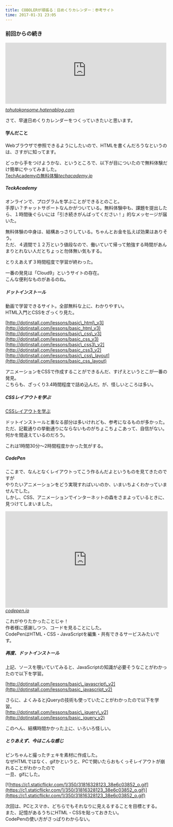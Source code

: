 ```yaml
---
title: COBOLERが頑張る：日めくりカレンダー：参考サイト
time: 2017-01-31 23:05
---
```


### 前回からの続き

<iframe src="http://tohutokonsome.hatenablog.com/embed/2017/01/30/165110" title="COBOLERが頑張る：日めくりカレンダー：キックオフ - 豆腐とコンソメ" class="embed-card embed-blogcard" scrolling="no" frameborder="0" style="display: block; width: 100%; height: 190px; max-width: 500px; margin: 10px 0px;"></iframe><cite class="hatena-citation"><a href="http://tohutokonsome.hatenablog.com/entry/2017/01/30/165110">tohutokonsome.hatenablog.com</a></cite>

さて、早速日めくりカレンダーをつくっていきたいと思います。

#### 学んだこと

Webブラウザで参照できるようにしたいので、HTMLを書くんだろうなというのは、さすがに知ってます。

どっから手をつけようかな、というところで、以下が目についたので無料体験だけ簡単にやってみました。  
[TechAcademyの無料体験](https://techacademy.jp/lp-htmlcss-trial-s)<cite class="hatena-citation"><a href="https://techacademy.jp/lp-htmlcss-trial-s">techacademy.jp</a></cite>

##### TeckAcademy

オンラインで、プログラムを学ぶことができるとのこと。  
手厚い？チャットサポートなんかがついている。無料体験中も、課題を提出したら、１時間後ぐらいには「引き続きがんばってください！」的なメッセージが届いた。

無料体験の中身は、結構あっさりしている。ちゃんとお金を払えば効果はありそう。  
ただ、４週間で１２万という値段なので、働いていて帰って勉強する時間があんまりとれない人だとちょっと勿体無い気もする。

とりえあえず３時間程度で学習が終わった。

一番の発見は「Cloud9」というサイトの存在。  
こんな便利なものがあるのね。

##### ドットインストール

動画で学習できるサイト。全部無料な上に、わかりやすい。  
HTML入門とCSSをざっくり見た。

[http://dotinstall.com/lessons/basic\_html\_v3](http://dotinstall.com/lessons/basic_html_v3)  
[http://dotinstall.com/lessons/basic\_css\_v3](http://dotinstall.com/lessons/basic_css_v3)  
[http://dotinstall.com/lessons/basic\_css3\_v2](http://dotinstall.com/lessons/basic_css3_v2)  
[http://dotinstall.com/lessons/basic\_css\_layout](http://dotinstall.com/lessons/basic_css_layout)

  

アニメーションをCSSで作成することができるんだ、すげえというとこが一番の発見。  
こちらも、ざっくり3.4時間程度で詰め込んだ。が、怪しいところは多い。

##### CSSレイアウトを学ぶ

[CSSレイアウトを学ぶ](http://ja.learnlayout.com)

ドットインストールと重なる部分は多いけれども、参考になるものが多かった。  
ただ、記載通りの挙動通りにならないものがちょこちょこあって、自信がない。  
何かを間違えているのだろう。

これは1時間30分〜2時間程度かかった気がする。

##### CodePen

ここまで、なんとなくレイアウトってこう作るんだよというものを見てきたのですが  
やりたいアニメーションをどう実現すればいいのか、いまいちよくわかっていませんでした。  
しかし、CSS、アニメーションでインターネットの森をさまよっているときに、見つけてしまいました。

<iframe id="cp_embed_WRRVpb" src="https://codepen.io/slyka85/embed/preview/WRRVpb?height=300&amp;amp;slug-hash=WRRVpb&amp;amp;default-tabs=css,result&amp;amp;host=http%3A%2F%2Fcodepen.io&amp;amp;embed-version=2" title="#dailycssimages Calendar CSS" scrolling="no" frameborder="0" height="300" allowtransparency="true" class="cp_embed_iframe" style="width: 100%; overflow: hidden;"></iframe><cite class="hatena-citation"><a href="https://codepen.io/slyka85/full/WRRVpb/">codepen.io</a></cite>

これがやりたかったことじゃ！  
作者様に感謝しつつ、コードを見ることにした。  
CodePenはHTML・CSS・JavaScriptを編集・共有できるサービスみたいです。

##### 再度、ドットインストール

上記、ソースを覗いていてみると、JavaScriptの知識が必要そうなことがわかったので以下を学習。

[http://dotinstall.com/lessons/basic\_javascript\_v2](http://dotinstall.com/lessons/basic_javascript_v2)

さらに、よくみるとjQueryの技術も使っていたことがわかったので以下を学習。  
[http://dotinstall.com/lessons/basic\_jquery\_v2](http://dotinstall.com/lessons/basic_jquery_v2)

このへん、結構時間かかった上に、いろいろ怪しい。

##### とりあえず、今はこんな感じ

ピンちゃんと撮ったチェキを素材に作成した。  
なぜHTMLではなく、gifかというと、PCで開いたらおもくっそレイアウトが崩れることがわかったので  
一旦、gifにした。

[![https://c1.staticflickr.com/1/350/31816328123_38e6c03852_o.gif](https://c1.staticflickr.com/1/350/31816328123_38e6c03852_o.gif)](https://c1.staticflickr.com/1/350/31816328123_38e6c03852_o.gif)

  

次回は、PCとスマホ、どちらでもそれなりに見えるすることを目標とする。  
また、記憶があるうちにHTML・CSSを貼っておきたい。  
CodePenの使い方がさっぱりわからない。
